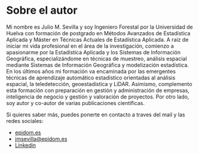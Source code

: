 # Sobre el autor {#about}


Mi nombre es Julio M. Sevilla y soy Ingeniero Forestal por la Universidad de Huelva con formación de postgrado en Métodos Avanzados de Estadística Aplicada y Máster en Técnicas Actuales de Estadística Aplicada. A raíz de iniciar mi vida profesional en el área de la investigación, comienzo a apasionarme por la Estadística Aplicada y los Sistemas de Información Geográfica, especializándome en técnicas de muestreo, análisis espacial mediante Sistemas de Información Geográfica y modelización estadística. En los últimos años mi formación va encaminada por las emergentes técnicas de aprendizaje automático estadístico orientadas al análisis espacial, la teledetección, geoestadística y LiDAR. Asimismo, complemento esta formación con preparación en gestión y administración de empresas, inteligencia de negocio y gestión y valoración de proyectos. Por otro lado, soy autor y co-autor de varias publicaciones científicas.

Si quieres saber más, puedes ponerte en contacto a traves del mail y las redes sociales:

- [epidom.es](https://www.epidom.es)
- [jmsevilla@epidom.es](jmsevilla@epidom.es)
- [Linkedin](https://es.linkedin.com/in/juliomsevilla)





